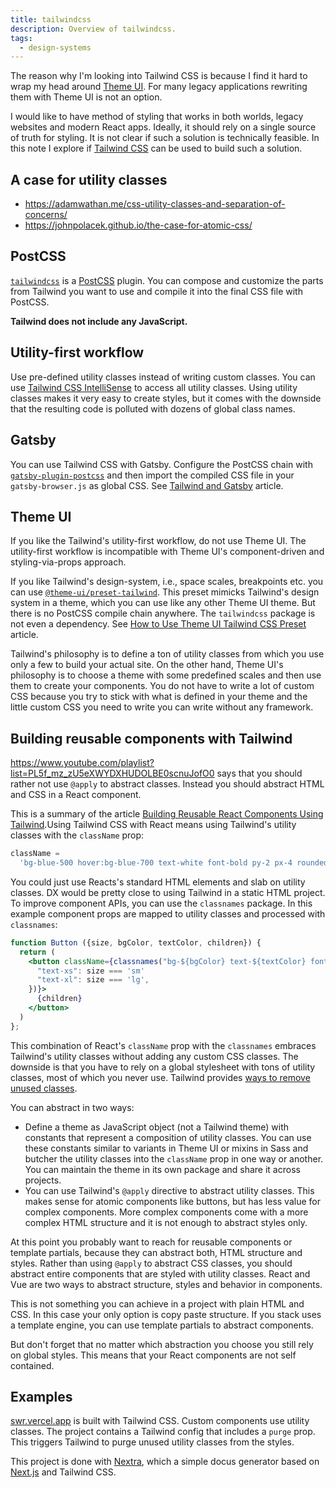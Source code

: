 ```yaml
---
title: tailwindcss
description: Overview of tailwindcss.
tags:
  - design-systems
---
```


The reason why I'm looking into Tailwind CSS is because I find it hard to wrap
my head around [Theme UI](https://theme-ui.com/home). For many legacy
applications rewriting them with Theme UI is not an option.

I would like to have method of styling that works in both worlds, legacy
websites and modern React apps. Ideally, it should rely on a single source of
truth for styling. It is not clear if such a solution is technically feasible.
In this note I explore if [Tailwind CSS](https://tailwindcss.com/) can be used
to build such a solution.

## A case for utility classes

- https://adamwathan.me/css-utility-classes-and-separation-of-concerns/
- https://johnpolacek.github.io/the-case-for-atomic-css/

## PostCSS

[`tailwindcss`](https://www.npmjs.com/package/tailwindcss) is a
[PostCSS](https://postcss.org/) plugin. You can compose and customize the parts
from Tailwind you want to use and compile it into the final CSS file with
PostCSS.

**Tailwind does not include any JavaScript.**

## Utility-first workflow

Use pre-defined utility classes instead of writing custom classes. You can use
[Tailwind CSS IntelliSense](https://marketplace.visualstudio.com/items?itemName=bradlc.vscode-tailwindcss)
to access all utility classes. Using utility classes makes it very easy to
create styles, but it comes with the downside that the resulting code is
polluted with dozens of global class names.

## Gatsby

You can use Tailwind CSS with Gatsby. Configure the PostCSS chain with
[`gatsby-plugin-postcss`](https://www.gatsbyjs.org/packages/gatsby-plugin-postcss/)
and then import the compiled CSS file in your `gatsby-browser.js` as global CSS.
See
[Tailwind and Gatsby](https://hashinteractive.com/blog/tailwind-css-and-gatsby-in-under-5-minutes/)
article.

## Theme UI

If you like the Tailwind's utility-first workflow, do not use Theme UI. The
utility-first workflow is incompatible with Theme UI's component-driven and
styling-via-props approach.

If you like Tailwind's design-system, i.e., space scales, breakpoints etc. you
can use
[`@theme-ui/preset-tailwind`](https://github.com/system-ui/theme-ui/tree/master/packages/preset-tailwind).
This preset mimicks Tailwind's design system in a theme, which you can use like
any other Theme UI theme. But there is no PostCSS compile chain anywhere. The
`tailwindcss` package is not even a dependency. See
[How to Use Theme UI Tailwind CSS Preset](https://hashinteractive.com/blog/how-to-use-theme-ui-tailwind-css-preset/)
article.

Tailwind's philosophy is to define a ton of utility classes from which you use
only a few to build your actual site. On the other hand, Theme UI's philosophy
is to choose a theme with some predefined scales and then use them to create
your components. You do not have to write a lot of custom CSS because you try to
stick with what is defined in your theme and the little custom CSS you need to
write you can write without any framework.

## Building reusable components with Tailwind

https://www.youtube.com/playlist?list=PL5f_mz_zU5eXWYDXHUDOLBE0scnuJofO0 says
that you should rather not use `@apply` to abstract classes. Instead you should
abstract HTML and CSS in a React component.

This is a summary of the article
[Building Reusable React Components Using Tailwind](https://www.smashingmagazine.com/2020/05/reusable-react-components-tailwind/).Using
Tailwind CSS with React means using Tailwind's utility classes with the
`className` prop:

```js
className =
  'bg-blue-500 hover:bg-blue-700 text-white font-bold py-2 px-4 rounded';
```

You could just use Reacts's standard HTML elements and slab on utility classes.
DX would be pretty close to using Tailwind in a static HTML project. To improve
component APIs, you can use the `classnames` package. In this example component
props are mapped to utility classes and processed with `classnames`:

```jsx
function Button ({size, bgColor, textColor, children}) {
  return (
    <button className={classnames("bg-${bgColor} text-${textColor} font-bold py-2 px-4 rounded", {
      "text-xs": size === 'sm'
      "text-xl": size === 'lg',
    })}>
      {children}
    </button>
  )
};
```

This combination of React's `className` prop with the `classnames` embraces
Tailwind's utility classes without adding any custom CSS classes. The downside
is that you have to rely on a global stylesheet with tons of utility classes,
most of which you never use. Tailwind provides
[ways to remove unused classes](https://tailwindcss.com/docs/controlling-file-size/).

You can abstract in two ways:

- Define a theme as JavaScript object (not a Tailwind theme) with constants that
  represent a composition of utility classes. You can use these constants
  similar to variants in Theme UI or mixins in Sass and butcher the utility
  classes into the `className` prop in one way or another. You can maintain the
  theme in its own package and share it across projects.
- You can use Tailwind's `@apply` directive to abstract utility classes. This
  makes sense for atomic components like buttons, but has less value for complex
  components. More complex components come with a more complex HTML structure
  and it is not enough to abstract styles only.

At this point you probably want to reach for reusable components or template
partials, because they can abstract both, HTML structure and styles. Rather than
using `@apply` to abstract CSS classes, you should abstract entire components
that are styled with utility classes. React and Vue are two ways to abstract
structure, styles and behavior in components.

This is not something you can achieve in a project with plain HTML and CSS. In
this case your only option is copy paste structure. If you stack uses a template
engine, you can use template partials to abstract components.

But don't forget that no matter which abstraction you choose you still rely on
global styles. This means that your React components are not self contained.

## Examples

[swr.vercel.app](https://github.com/vercel/swr-site) is built with Tailwind CSS.
Custom components use utility classes. The project contains a Tailwind config
that includes a `purge` prop. This triggers Tailwind to purge unused utility
classes from the styles.

This project is done with [Nextra](https://github.com/shuding/nextra), which a
simple docus generator based on [Next.js](https://nextjs.org/) and Tailwind CSS.
